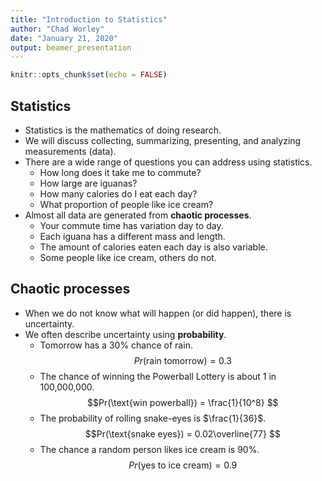 ```yaml
---
title: "Introduction to Statistics"
author: "Chad Worley"
date: "January 21, 2020"
output: beamer_presentation
---
```


```r
knitr::opts_chunk$set(echo = FALSE)
```

## Statistics

* Statistics is the mathematics of doing research.
* We will discuss collecting, summarizing, presenting, and analyzing measurements (data).
* There are a wide range of questions you can address using statistics.
    - How long does it take me to commute?
    - How large are iguanas?
    - How many calories do I eat each day?
    - What proportion of people like ice cream?
* Almost all data are generated from **chaotic processes**.
    - Your commute time has variation day to day.
    - Each iguana has a different mass and length.
    - The amount of calories eaten each day is also variable.
    - Some people like ice cream, others do not.
    
## Chaotic processes

* When we do not know what will happen (or did happen), there is uncertainty.
* We often describe uncertainty using **probability**.
    - Tomorrow has a 30% chance of rain.
    $$Pr(\text{rain tomorrow}) = 0.3 $$
    - The chance of winning the Powerball Lottery is about 1 in 100,000,000.
    $$Pr(\text{win powerball}) = \frac{1}{10^8} $$
    - The probability of rolling snake-eyes is $\frac{1}{36}$.
    $$Pr(\text{snake eyes}) = 0.02\overline{77} $$
    - The chance a random person likes ice cream is 90%.
    $$Pr(\text{yes to ice cream}) = 0.9$$
    
## 



